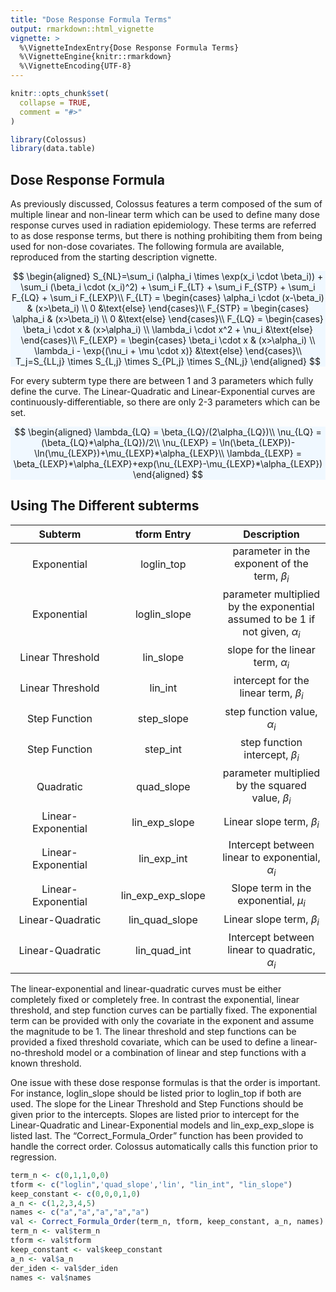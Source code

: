 ```yaml
---
title: "Dose Response Formula Terms"
output: rmarkdown::html_vignette
vignette: >
  %\VignetteIndexEntry{Dose Response Formula Terms}
  %\VignetteEngine{knitr::rmarkdown}
  %\VignetteEncoding{UTF-8}
---
```


```r
knitr::opts_chunk$set(
  collapse = TRUE,
  comment = "#>"
)
```

```r
library(Colossus)
library(data.table)
```

## Dose Response Formula

As previously discussed, Colossus features a term composed of the sum of multiple linear and non-linear term which can be used to define many dose response curves used in radiation epidemiology. These terms are referred to as dose response terms, but there is nothing prohibiting them from being used for non-dose covariates. The following formula are available, reproduced from the starting description vignette.

<p class="text-center" style="background-color: aliceblue">
$$
\begin{aligned}
    S_{NL}=\sum_i (\alpha_i \times \exp(x_i \cdot \beta_i)) + \sum_i (\beta_i \cdot (x_i)^2) + \sum_i F_{LT} + \sum_i F_{STP} + \sum_i F_{LQ} + \sum_i F_{LEXP}\\
    F_{LT} = \begin{cases} \alpha_i \cdot (x-\beta_i) & (x>\beta_i) \\ 0 &\text{else} \end{cases}\\
    F_{STP} = \begin{cases} \alpha_i & (x>\beta_i) \\ 0 &\text{else} \end{cases}\\
    F_{LQ} = \begin{cases} \beta_i \cdot x & (x>\alpha_i) \\ \lambda_i \cdot x^2 + \nu_i &\text{else} \end{cases}\\
    F_{LEXP} = \begin{cases} \beta_i \cdot x & (x>\alpha_i) \\ \lambda_i - \exp{(\nu_i + \mu \cdot x)} &\text{else} \end{cases}\\
    T_j=S_{LL,j} \times S_{L,j} \times S_{PL,j} \times S_{NL,j}
\end{aligned}
$$
</p>

For every subterm type there are between 1 and 3 parameters which fully define the curve. The Linear-Quadratic and Linear-Exponential curves are continuously-differentiable, so there are only 2-3 parameters which can be set.

<p class="text-center" style="background-color: aliceblue">
$$
\begin{aligned}
    \lambda_{LQ} = \beta_{LQ}/(2\alpha_{LQ})\\
    \nu_{LQ} = (\beta_{LQ}*\alpha_{LQ})/2\\
    \nu_{LEXP} = \ln(\beta_{LEXP})-\ln(\mu_{LEXP})+\mu_{LEXP}*\alpha_{LEXP}\\
    \lambda_{LEXP} = \beta_{LEXP}*\alpha_{LEXP}+exp(\nu_{LEXP}-\mu_{LEXP}*\alpha_{LEXP})
\end{aligned}
$$
</p>

## Using The Different subterms

| Subterm | tform Entry | Description |
| :---------: | :----------: |  :----------: |
| Exponential | loglin_top | parameter in the exponent of the term, $\beta_i$ |
| Exponential | loglin_slope | parameter multiplied by the exponential assumed to be 1 if not given, $\alpha_i$ |
| Linear Threshold | lin_slope | slope for the linear term, $\alpha_i$ |
| Linear Threshold | lin_int | intercept for the linear term, $\beta_i$ |
| Step Function | step_slope | step function value, $\alpha_i$ |
| Step Function | step_int | step function intercept, $\beta_i$ |
| Quadratic | quad_slope | parameter multiplied by the squared value, $\beta_i$ |
| Linear-Exponential | lin_exp_slope | Linear slope term, $\beta_i$  |
| Linear-Exponential | lin_exp_int | Intercept between linear to exponential, $\alpha_i$|
| Linear-Exponential | lin_exp_exp_slope | Slope term in the exponential, $\mu_i$ |
| Linear-Quadratic | lin_quad_slope | Linear slope term, $\beta_i$|
| Linear-Quadratic | lin_quad_int | Intercept between linear to quadratic, $\alpha_i$ |

The linear-exponential and linear-quadratic curves must be either completely fixed or completely free. In contrast the exponential, linear threshold, and step function curves can be partially fixed. The exponential term can be provided with only the covariate in the exponent and assume the magnitude to be 1. The linear threshold and step functions can be provided a fixed threshold covariate, which can be used to define a linear-no-threshold model or a combination of linear and step functions with a known threshold.

One issue with these dose response formulas is that the order is important. For instance, loglin_slope should be listed prior to loglin_top if both are used. The slope for the Linear Threshold and Step Functions should be given prior to the intercepts. Slopes are listed prior to intercept for the Linear-Quadratic and Linear-Exponential models and lin_exp_exp_slope is listed last. The "Correct_Formula_Order" function has been provided to handle the correct order. Colossus automatically calls this function prior to regression.

```r
term_n <- c(0,1,1,0,0)
tform <- c("loglin",'quad_slope','lin', "lin_int", "lin_slope")
keep_constant <- c(0,0,0,1,0)
a_n <- c(1,2,3,4,5)
names <- c("a","a","a","a","a")
val <- Correct_Formula_Order(term_n, tform, keep_constant, a_n, names)
term_n <- val$term_n
tform <- val$tform
keep_constant <- val$keep_constant
a_n <- val$a_n
der_iden <- val$der_iden
names <- val$names
```





